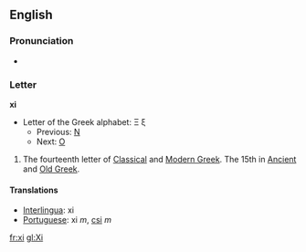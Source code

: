 ==English==
{{wikipedia}}
===Pronunciation===
*{{audio|en-us-xi.ogg|Audio (US)}}

===Letter===
'''xi'''

*Letter of the Greek alphabet: &#926; &#958;
**Previous: [[nu|&#925;]]
**Next: [[omicron|&#927;]]

#The fourteenth letter of [[Classical Greek|Classical]] and [[Modern Greek]].  The 15th in [[Ancient Greek|Ancient]] and [[Old Greek]].

==== Translations ====
*[[Interlingua]]: xi
*[[Portuguese]]: xi ''m'', [[csi]] ''m''

[[fr:xi]]
[[gl:Xi]]